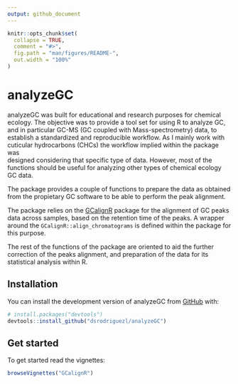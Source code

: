 ```yaml
---
output: github_document
---
```


<!-- README.md is generated from README.Rmd. Please edit that file -->

```r
knitr::opts_chunk$set(
  collapse = TRUE,
  comment = "#>",
  fig.path = "man/figures/README-",
  out.width = "100%"
)
```

# analyzeGC

<!-- badges: start -->
<!-- badges: end -->

analyzeGC was built for educational and research purposes for
chemical ecology. The objective was to provide a tool set for using R to 
analyze GC, and in particular GC-MS (GC coupled with Mass-spectrometry) data, 
to establish a standardized and reproducible workflow. As I mainly work with 
cuticular hydrocarbons (CHCs) the workflow implied within the package was  
designed considering that specific type of data. However, most of the 
functions should be useful for analyzing other types of chemical ecology GC 
data.

The package provides a couple of functions to prepare the data as obtained from
the propietary GC software to be able to perform the peak alignment.

The package relies on the [GCalignR](https://github.com/mottensmann/GCalignR)
package for the alignment of GC peaks data across samples, based on the 
retention time of the peaks. A wrapper around the 
`GCalignR::align_chromatograms` is defined within the package for this purpose.

The rest of the functions of the package are oriented to aid the further
correction of the peaks alignment, and preparation of the data for its
statistical analysis within R.

## Installation

You can install the development version of analyzeGC from [GitHub](https://github.com/) with:

``` r
# install.packages("devtools")
devtools::install_github("dsrodriguezl/analyzeGC")
```

## Get started

To get started read the vignettes:

```r
browseVignettes("GCalignR")
```

